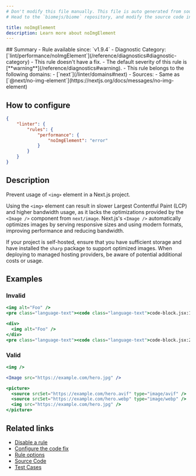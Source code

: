 ```yaml
---
# Don't modify this file manually. This file is auto generated from source, and you will lose your changes next time the website is built.
# Head to the `biomejs/biome` repository, and modify the source code in there.

title: noImgElement
description: Learn more about noImgElement
---
```


<Tabs>
<TabItem label="JSX and TSX" icon="seti:javascript">
## Summary
- Rule available since: `v1.9.4`
- Diagnostic Category: [`lint/performance/noImgElement`](/reference/diagnostics#diagnostic-category)
- This rule doesn't have a fix.
- The default severity of this rule is [**warning**](/reference/diagnostics#warning).
- This rule belongs to the following domains:
  - [`next`](/linter/domains#next)
- Sources: 
  - Same as [`@next/no-img-element`](https://nextjs.org/docs/messages/no-img-element)

## How to configure
```json title="biome.json"
{
	"linter": {
		"rules": {
			"performance": {
				"noImgElement": "error"
			}
		}
	}
}

```
## Description
Prevent usage of `<img>` element in a Next.js project.

Using the `<img>` element can result in slower Largest Contentful Paint (LCP)
and higher bandwidth usage, as it lacks the optimizations provided by the `<Image />`
component from `next/image`. Next.js's `<Image />` automatically optimizes images
by serving responsive sizes and using modern formats, improving performance and reducing bandwidth.

If your project is self-hosted, ensure that you have sufficient storage and have
installed the `sharp` package to support optimized images. When deploying to managed
hosting providers, be aware of potential additional costs or usage.

## Examples

### Invalid

```jsx
<img alt="Foo" />
<pre class="language-text"><code class="language-text">code-block.jsx:1:1 <a href="https://biomejs.dev/linter/rules/no-img-element">lint/performance/noImgElement</a> ━━━━━━━━━━━━━━━━━━━━━━━━━━━━━━━━━━━━━━━━━━━━━━━━━━━<br /><br />  <strong><span style="color: Orange;">⚠</span></strong> <span style="color: Orange;">Don't use </span><span style="color: Orange;"><strong>&lt;img&gt;</strong></span><span style="color: Orange;"> element.</span><br />  <br />  <strong><span style="color: Tomato;">&gt;</span></strong> <strong>1 │ </strong>&lt;img alt=&quot;Foo&quot; /&gt;<br />   <strong>   │ </strong><strong><span style="color: Tomato;">^</span></strong><strong><span style="color: Tomato;">^</span></strong><strong><span style="color: Tomato;">^</span></strong><strong><span style="color: Tomato;">^</span></strong><strong><span style="color: Tomato;">^</span></strong><strong><span style="color: Tomato;">^</span></strong><strong><span style="color: Tomato;">^</span></strong><strong><span style="color: Tomato;">^</span></strong><strong><span style="color: Tomato;">^</span></strong><strong><span style="color: Tomato;">^</span></strong><strong><span style="color: Tomato;">^</span></strong><strong><span style="color: Tomato;">^</span></strong><strong><span style="color: Tomato;">^</span></strong><strong><span style="color: Tomato;">^</span></strong><strong><span style="color: Tomato;">^</span></strong><strong><span style="color: Tomato;">^</span></strong><strong><span style="color: Tomato;">^</span></strong><br />    <strong>2 │ </strong><br />  <br />  <strong><span style="color: lightgreen;">ℹ</span></strong> <span style="color: lightgreen;">Using the </span><span style="color: lightgreen;"><strong>&lt;img&gt;</strong></span><span style="color: lightgreen;"> can lead to slower LCP and higher bandwidth. Consider using </span><span style="color: lightgreen;"><strong>&lt;Image /&gt;</strong></span><span style="color: lightgreen;"> from </span><span style="color: lightgreen;"><strong>next/image</strong></span><span style="color: lightgreen;"> to automatically optimize images.</span><br />  <br /></code></pre>

```

```jsx
<div>
  <img alt="Foo" />
</div>
<pre class="language-text"><code class="language-text">code-block.jsx:2:3 <a href="https://biomejs.dev/linter/rules/no-img-element">lint/performance/noImgElement</a> ━━━━━━━━━━━━━━━━━━━━━━━━━━━━━━━━━━━━━━━━━━━━━━━━━━━<br /><br />  <strong><span style="color: Orange;">⚠</span></strong> <span style="color: Orange;">Don't use </span><span style="color: Orange;"><strong>&lt;img&gt;</strong></span><span style="color: Orange;"> element.</span><br />  <br />    <strong>1 │ </strong>&lt;div&gt;<br />  <strong><span style="color: Tomato;">&gt;</span></strong> <strong>2 │ </strong>  &lt;img alt=&quot;Foo&quot; /&gt;<br />   <strong>   │ </strong>  <strong><span style="color: Tomato;">^</span></strong><strong><span style="color: Tomato;">^</span></strong><strong><span style="color: Tomato;">^</span></strong><strong><span style="color: Tomato;">^</span></strong><strong><span style="color: Tomato;">^</span></strong><strong><span style="color: Tomato;">^</span></strong><strong><span style="color: Tomato;">^</span></strong><strong><span style="color: Tomato;">^</span></strong><strong><span style="color: Tomato;">^</span></strong><strong><span style="color: Tomato;">^</span></strong><strong><span style="color: Tomato;">^</span></strong><strong><span style="color: Tomato;">^</span></strong><strong><span style="color: Tomato;">^</span></strong><strong><span style="color: Tomato;">^</span></strong><strong><span style="color: Tomato;">^</span></strong><strong><span style="color: Tomato;">^</span></strong><strong><span style="color: Tomato;">^</span></strong><br />    <strong>3 │ </strong>&lt;/div&gt;<br />    <strong>4 │ </strong><br />  <br />  <strong><span style="color: lightgreen;">ℹ</span></strong> <span style="color: lightgreen;">Using the </span><span style="color: lightgreen;"><strong>&lt;img&gt;</strong></span><span style="color: lightgreen;"> can lead to slower LCP and higher bandwidth. Consider using </span><span style="color: lightgreen;"><strong>&lt;Image /&gt;</strong></span><span style="color: lightgreen;"> from </span><span style="color: lightgreen;"><strong>next/image</strong></span><span style="color: lightgreen;"> to automatically optimize images.</span><br />  <br /></code></pre>

```

### Valid

```jsx
<img />
```

```jsx
<Image src="https://example.com/hero.jpg" />
```

```jsx
<picture>
  <source srcSet="https://example.com/hero.avif" type="image/avif" />
  <source srcSet="https://example.com/hero.webp" type="image/webp" />
  <img src="https://example.com/hero.jpg" />
</picture>
```

## Related links

- [Disable a rule](/linter/#disable-a-rule)
- [Configure the code fix](/linter#configure-the-code-fix)
- [Rule options](/linter/#rule-options)
- [Source Code](https://github.com/biomejs/biome/blob/main/crates/biome_js_analyze/src/lint/performance/no_img_element.rs)
- [Test Cases](https://github.com/biomejs/biome/blob/main/crates/biome_js_analyze/tests/specs/performance/noImgElement)

</TabItem>
</Tabs>

